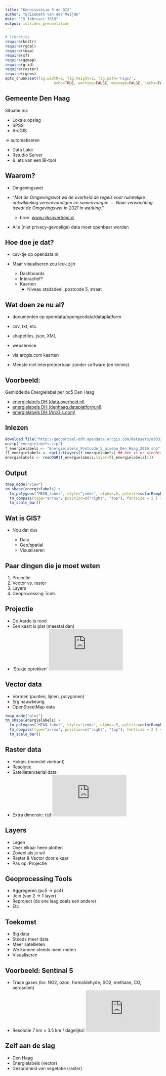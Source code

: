 ```yaml
---
title: "Kennissessie R en GIS"
author: "Elisabeth van der Meijde"
date: "15 februari 2018"
output: ioslides_presentation
---
```


```r
# libraries
require(knitr)
require(rgdal)
require(tmap)
require(sf)
require(ggmap)
require(grid)
require(raster)
require(rgeos)
opts_chunk$set(fig.width=8, fig.height=5, fig.path='Figs/',
                      echo=TRUE, warning=FALSE, message=FALSE, cache=FALSE, collapse=TRUE)
```
## Gemeente Den Haag
Situatie nu:

* Lokale opslag
* SPSS
* ArcGIS

-> automatiseren 

* Data Lake
* Rstudio Server
* & iets van een BI-tool

## Waarom?
* Omgevingswet
* "*Met de Omgevingswet wil de overheid de regels voor ruimtelijke ontwikkeling vereenvoudigen en samenvoegen. ... Naar verwachting treedt de Omgevingswet in 2021 in werking.*" 

    + bron: <a href="www.rijksoverheid.nl">www.rijksoverheid.nl</a>

* Alle (niet privacy-gevoelige) data moet openbaar worden

## Hoe doe je dat?
* csv-tje op opendata.nl
* Maar visualiseren zou leuk zijn

    + Dashboards
    + Interactief?
    + Kaarten
        + Niveau stadsdeel, postcode 5, straat
        
## Wat doen ze nu al?
* documenten op opendata/opengeodata/dataplatform
* csv, txt, etc.
* shapefiles, json, XML
* webservice
* via arcgis.com kaarten

* Meeste niet interpreteerbaar zonder software (en kennis)

## Voorbeeld: 
Gemiddelde Energielabel per pc5 Den Haag

* <a href="https://data.overheid.nl/data/dataset/energielabels-postcode-5-niveau-den-haag-2016">energielabels DH (data.overheid.nl)</a>
* <a href="https://denhaag.dataplatform.nl/dataset/fe495486-bb52-4b2a-a193-ac1c0b16a23e">energielabels DH (denhaag.dataplatform.nl)</a>
* <a href="http://geoportaal-ddh.opendata.arcgis.com/datasets/energielabels-dh-1?selectedAttribute=MEAN_labelCode">energielabels DH (ArcGis.com)</a>

## Inlezen
```r
download.file("http://geoportaal-ddh.opendata.arcgis.com/datasets/ed833f69fb82463ea63d37be00c356c3_0.zip", "energielabels.zip", mode="wb")
unzip("energielabels.zip")
f_energielabels <- "Energielabels_Postcode_5_niveau_Den_Haag_2016.shp"
fl_energielabels <- ogrListLayers(f_energielabels) ## het is er slechts 1
energielabels <- readOGR(f_energielabels,layer=fl_energielabels[1])
```

## Output
```r
tmap_mode("view")
tm_shape(energielabels) +
  tm_polygons("MEAN_label", style="jenks", alpha=.5, palette=colorRampPalette(c("green", "red"))(5)) +
  tm_compass(type="arrow", position=c("right", "top"), fontsize = 2 ) + 
  tm_scale_bar()
```

## Wat is GIS?
* Nou dat dus

    + Data
    + Geo/spatial
    + Visualiseren

## Paar dingen die je moet weten
1. Projectie
2. Vector vs. raster
3. Layers
4. Geoprocessing Tools

## Projectie
* De Aarde is rond
* Een kaart is plat (meestal dan)
* 'Stukje oprekken'
<iframe src="https://upload.wikimedia.org/wikipedia/commons/thumb/8/87/Tissot_mercator.png/440px-Tissot_mercator.png" width="240" height="135" frameborder="0"></iframe>

## Vector data
* Vormen (punten, lijnen, polygonen)
* Erg nauwkeurig
* OpenStreetMap data
```r
tmap_mode("plot")
tm_shape(energielabels) +
  tm_polygons("MEAN_label", style="jenks", alpha=.5, palette=colorRampPalette(c("green", "red"))(5)) +
  tm_compass(type="arrow", position=c("right", "top"), fontsize = 2 ) + 
  tm_scale_bar()
```

## Raster data
* Hokjes (meestel vierkant)
* Resolutie
* Satellieten/aerial data
* Extra dimensie: tijd
<iframe src="http://www.alamy.com/stock-photo-colour-satellite-image-of-rotterdam-the-hague-and-dordrecht-netherlands-84972020.html" width="240" height="135" frameborder="0"></iframe>

## Layers
* Lagen 
* Over elkaar heen plotten
* Zoveel als je wil
* Raster & Vector door elkaar
* Pas op: Projectie

## Geoprocessing Tools
* Aggregeren (pc5 -> pc4)
* Join (van 2 -> 1 layer)
* Reproject (de ene laag zoals een andere)
* Etc

## Toekomst
* Big data
* Steeds meer data
* Meer satellieten
* We kunnen steeds meer meten
* Visualiseren

## Voorbeeld: Sentinal 5
* Trace gases (bv: NO2, ozon, formaldehyde, SO2, methaan, CO, aerosolen)
* Resolutie 7 km × 3.5 km / dagelijks!
<iframe src="http://www.esa.int/spaceinvideos/content/view/embedjw/495629" width="240" height="135" frameborder="0"></iframe>

## Zelf aan de slag
* Den Haag
* Energielabels (vector)
* Gezondheid van vegetatie (raster)

